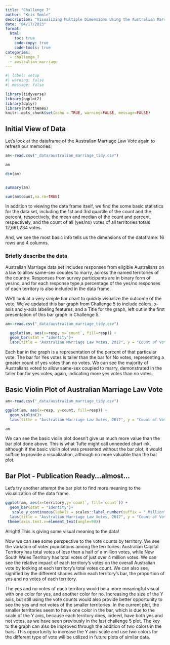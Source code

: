 ```yaml
---
title: "Challenge 7"
author: "Kris Smole"
description: "Visualizing Multiple Dimensions Using the Australian Marriage Dataset"
date: "04/17/2023"
format:
  html:
    toc: true
    code-copy: true
    code-tools: true
categories:
  - challenge_7
  - australian_marriage
---
```


```r
#| label: setup
#| warning: false
#| message: false

library(tidyverse)
library(ggplot2)
library(dplyr)
library(hrbrthemes)
knitr::opts_chunk$set(echo = TRUE, warning=FALSE, message=FALSE)
```

## Initial View of Data

Let's look at the dataframe of the Australian Marriage Law Vote again to refresh our memories:
```r

am<-read.csv("_data/australian_marriage_tidy.csv")

am

dim(am)


summary(am)

sum(am$count,na.rm=TRUE)


```


In addition to viewing the data frame itself, we find the some basic statistics for the data set, including the 1st and 3rd quartile of the count and the percent, respectively,  the mean and median of the count and percent, respectively, and the count of all (yes/no) votes of all territories totals 12,691,234 votes.

And, we see the most basic info tells us the dimensions of the dataframe:
16 rows and 4 columns.

### Briefly describe the data

Australian Marriage data set includes responses from eligible Australians on a law to allow same-sex couples to marry, across the named territories of the country. Responses from survey participants are in binary form of yes/no, and for each response type,a percentage of the yes/no responses of each territory is also included in the data frame.  

We'll look at a very simple bar chart to quickly visualize the outcome of the vote. We've updated this bar graph from Challenge 5 to include colors, x-axis and y-axis labeling features, and a Title for the graph, left out in the first presentation of this bar graph in Challenge 5.
```r
am<-read.csv("_data/australian_marriage_tidy.csv")

  ggplot(am, aes(x=resp, y=`count`, fill=resp)) + 
  geom_bar(stat = "identity")+
  labs(title = "Australian Marriage Law Votes, 2017", y = "Count of Votes", x = "Vote of No or Yes by Australian Voters")


```

Each bar in the graph is a representation of the percent of that particular vote. The bar for Yes votes is taller than the bar for No votes, representing a greater count of yes votes than no votes. We can see the majority of Australians voted to allow same-sex coupled to marry, demonstrated in the taller bar for yes votes, again, indicating more yes votes than no votes.

## Basic Violin Plot of Australian Marriage Law Vote

```r

am<-read.csv("_data/australian_marriage_tidy.csv")

ggplot(am, aes(x=resp, y=count, fill=resp)) + 
  geom_violin()+
  labs(title = "Australian Marriage Law Votes, 2017", y = "Count of Votes", x = "Vote of No or Yes by Australian Voters")

am
```
We can see the basic violin plot doesn't give us much more value than the bar plot done above. This is what Tufte might call unneeded chart ink, although if the basic violin plot was presented without the bar plot, it would suffice to provide a visualization, although no more valuable than the bar plot.

## Bar Plot - Publication Ready...almost...

Let's try another attempt the bar plot to find more meaning to the visualization of the data frame.
 
```r
ggplot(am, aes(x=territory,y=`count`, fill=`count`)) + 
  geom_bar(stat = "identity")+
   scale_y_continuous(labels = scales::label_number(suffix = " Million"))+
  labs(title = "Australian Marriage Law Votes, 2017", y = "Count of Votes", x = "Vote of No or Yes by Australian Voters",subtitle = "Data set(australian_marriage_tidy.csv)")+
 theme(axis.text.x=element_text(angle=90))

```
Alright!  This is giving some visual meaning to the data!

Now we can see some perspective to the vote counts by territory. We see the variation of voter populations among the territories: Australian Capital Territory has total votes of less than a half of a million votes, while New South Wales Territory has total votes of just over 4 million votes. We can see the relative impact of each territory's votes on the overall Australian vote by looking at each territory's total votes count. We can also see, signified by the different shades within each territory's bar, the proportion of yes and no votes of each territory. 

The yes and no votes of each territory would be a more meaningful visual with one color for yes, and another color for no. Increasing the size of the Y axis, but still using the vote counts would also provide better opportunity to see the yes and not votes of the smaller territories.  In the current plot, the smaller territories seem to have one color in the bar, which is due to the scale of the Y axis, because each territory does, indeed, have both yes and not votes, as we have seen previously in the last challenge 5 plot. The key to the graph can also be improved through the addition of two colors in the bars. This opportunity to increase the Y axis scale and use two colors for the different type of vote will be utilized in future plots of similar data.

